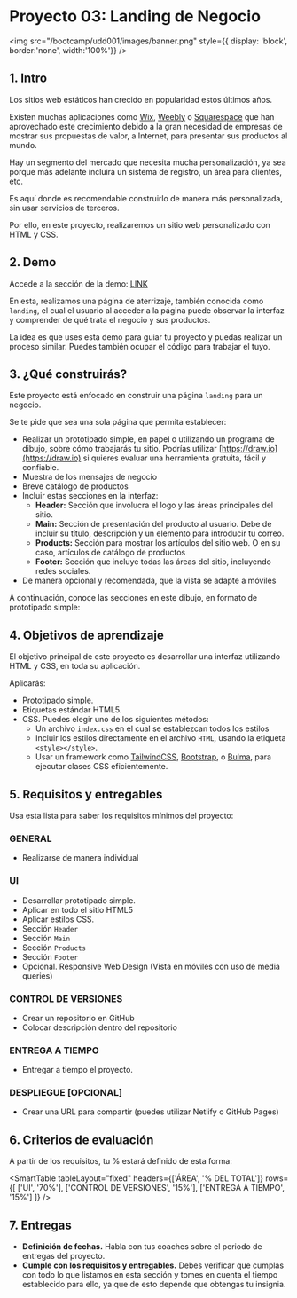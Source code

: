 
# Proyecto 03: Landing de Negocio

<img
	src="/bootcamp/udd001/images/banner.png"
	style={{ display: 'block', border:'none', width:'100%'}}
/>
<br/>


## 1. Intro

Los sitios web estáticos han crecido en popularidad estos últimos años. 

Existen muchas aplicaciones como [Wix](https://wix.com), [Weebly](https://weebly.com) o [Squarespace](https://squarespace.com) que han aprovechado este crecimiento debido a la gran necesidad de empresas de  mostrar sus propuestas de valor, a Internet, para presentar sus productos al mundo.

Hay un segmento del mercado que necesita mucha personalización, ya sea porque más adelante incluirá un sistema de registro, un área para clientes, etc. 

Es aquí donde es recomendable construirlo de manera más personalizada, sin usar servicios de terceros. 

Por ello, en este proyecto, realizaremos un sitio web personalizado con HTML y CSS.

## 2. Demo

Accede a la sección de la demo: [LINK](demo03)

En esta, realizamos una página de aterrizaje, también conocida como `landing`, el cual el usuario al acceder a la página puede observar la interfaz y comprender de qué trata el negocio y sus productos.

La idea es que uses esta demo para guiar tu proyecto y puedas realizar un proceso similar. Puedes también ocupar el código para trabajar el tuyo.

<SmartFigure
	id="demo03"
    src="/bootcamp/udd001/images/demo.png"
	alt="Demo"
	caption="Demo"
	size="large"
/>

## 3. ¿Qué construirás?

Este proyecto está enfocado en construir una página `landing` para un negocio.

Se te pide que sea una sola página que permita establecer:

- Realizar un prototipado simple, en papel o utilizando un programa de dibujo, sobre cómo trabajarás tu sitio. Podrías utilizar [https://draw.io](https://draw.io) si quieres evaluar una herramienta gratuita, fácil y confiable.
- Muestra de los mensajes de negocio
- Breve catálogo de productos
- Incluir estas secciones en la interfaz:
  - **Header:** Sección que involucra el logo y las áreas principales del sitio.
  - **Main:** Sección de presentación del producto al usuario. Debe de incluir su título, descripción y un elemento para introducir tu correo.
  - **Products:** Sección para mostrar los artículos del sitio web. O en su caso, artículos de catálogo de productos
  - **Footer:** Sección que incluye todas las áreas del sitio, incluyendo redes sociales.
- De manera opcional y recomendada, que la vista se adapte a móviles

A continuación, conoce las secciones en este dibujo, en formato de prototipado simple:

<SmartFigure
	id="prototipado"
    src="/bootcamp/udd001/images/plan.png"
	alt="Prototipado Simple"
	caption="Prototipado Simple"
	size="large"
/>

## 4. Objetivos de aprendizaje

El objetivo principal de este proyecto es desarrollar una interfaz utilizando HTML y CSS, en toda su aplicación.

Aplicarás:

- Prototipado simple.
- Etiquetas estándar HTML5.
- CSS. Puedes elegir uno de los siguientes métodos:
    - Un archivo `index.css` en el cual se establezcan todos los estilos
    - Incluir los estilos directamente en el archivo `HTML`, usando la etiqueta `<style></style>`.
    - Usar un framework como [TailwindCSS](https://tailwindcss.com), [Bootstrap](https://getbootstrap.com/), o [Bulma](https://bulma.io/), para ejecutar clases CSS eficientemente.

## 5. Requisitos y entregables

Usa esta lista para saber los requisitos mínimos del proyecto:

### GENERAL

- Realizarse de manera individual

### UI
- Desarrollar prototipado simple.
- Aplicar en todo el sitio HTML5
- Aplicar estilos CSS.
- Sección `Header`
- Sección `Main`
- Sección `Products`
- Sección `Footer`
- Opcional. Responsive Web Design (Vista en móviles con uso de media queries)

### CONTROL DE VERSIONES
- Crear un repositorio en GitHub
- Colocar descripción dentro del repositorio

### ENTREGA A TIEMPO
- Entregar a tiempo el proyecto.

### DESPLIEGUE [OPCIONAL]
- Crear una URL para compartir (puedes utilizar Netlify o GitHub Pages)

## 6. Criterios de evaluación

A partir de los requisitos, tu % estará definido de esta forma:

<SmartTable
	tableLayout="fixed"
	headers={['ÁREA', '% DEL TOTAL']}
	rows={[
		['UI', '70%'],
		['CONTROL DE VERSIONES', '15%'],
		['ENTREGA A TIEMPO', '15%']
	]}
/>

## 7. Entregas

- **Definición de fechas.** Habla con tus coaches sobre el periodo de entregas del proyecto.
- **Cumple con los requisitos y entregables.** Debes verificar que cumplas con todo lo que listamos en esta sección y tomes en cuenta el tiempo establecido para ello, ya que de esto depende que obtengas tu insignia.